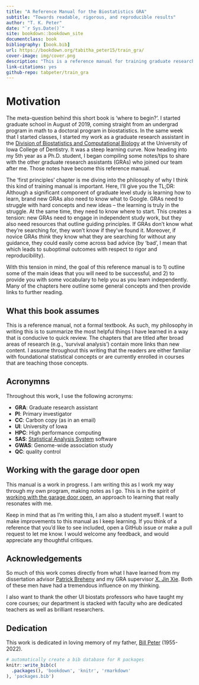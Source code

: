 ```yaml
--- 
title: "A Reference Manual for the Biostatistics GRA"
subtitle: "Towards readable, rigorous, and reproducible results"
author: "T. K. Peter"
date: "`r Sys.Date()`"
site: bookdown::bookdown_site
documentclass: book
bibliography: [book.bib]
url: https://bookdown.org/tabitha_peter15/train_gra/
cover-image: img/cover.png
description: "This is a reference manual for training graduate research assistants in biostatistics and related fields."
link-citations: yes
github-repo: tabpeter/train_gra
---
```


# Motivation 

The meta-question behind this short book is 'where to begin?'. I started graduate school in August of 2019, coming straight from an undergrad program in math to a doctoral program in biostatistics. In the same week that I started classes, I started my work as a graduate research assistant in the [Division of Biostatistics and Computational Biology](https://dentistry.uiowa.edu/research/biostatistics-and-computational-biology) at the University of Iowa College of Dentistry. It was a steep learning curve. Now heading into my 5th year as a Ph.D. student, I began compiling some notes/tips to share with the other graduate research assistants (GRAs) who joined our team after me. Those notes have become this reference manual. 

The 'first principles' chapter is me diving into the philosophy of why I think this kind of training manual is important. Here, I'll give you the TL;DR: Although a significant component of graduate level study is learning how to learn, brand new GRAs also need to know what to Google. GRAs need to struggle with hard concepts and new ideas -- the learning is truly in the struggle. At the same time, they need to know where to start. This creates a tension: new GRAs need to engage in independent study work, but they also need resources that outline guiding principles. If GRAs don't know what they're searching for, they won't know if they've found it. Moreover, if novice GRAs *think* they know what they are searching for without any guidance, they could easily come across bad advice (by 'bad', I mean that which leads to suboptimal outcomes with respect to rigor and reproducibility). 

With this tension in mind, the goal of this reference manual is to 1) outline some of the main ideas that you will need to be successful, and 2) to provide you with some vocabulary to help you as you learn independently. Many of the chapters here outline some general concepts and then provide links to further reading.


## What this book assumes 

This is a reference manual, not a formal textbook. As such, my philosophy in writing this is to summarize the most helpful things I have learned in a way that is conducive to quick review. The chapters that are titled after broad areas of research (e.g., 'survival analysis') contain more links than new content. I assume throughout this writing that the readers are either familiar with foundational statistical concepts or are currently enrolled in courses that are teaching those concepts. 

## Acronymns {#acronyms}

Throughout this work, I use the following acronyms: 

  - **GRA**: Graduate research assistant
  - **PI**: Primary investigator 
  - **CC**: Carbon copy (as in an email)
  - **UI**: University of Iowa 
  - **HPC**: High performance computing 
  - **SAS**: [Statistical Analysis System](https://en.wikipedia.org/wiki/SAS_(software)) software
  - **GWAS**: Genome-wide association study 
  - **QC**: quality control 

## Working with the garage door open 

This manual is a work in progress. I am writing this as I work my way through my own program, making notes as I go. This is in the spirit of [working with the garage door open](https://notes.andymatuschak.org/About_these_notes?stackedNotes=z21cgR9K3UcQ5a7yPsj2RUim3oM2TzdBByZu), an approach to learning that really resonates with me. 

Keep in mind that as I'm writing this, I am also a student myself. I want to make improvements to this manual as I keep learning. If you think of a reference that you'd like to see included, open a GitHub issue or make a pull request to let me know. I would welcome any feedback, and would appreciate any thoughtful critiques. 

## Acknowledgements 

So much of this work comes directly from what I have learned from my dissertation advisor [Patrick Breheny](https://myweb.uiowa.edu/pbreheny/) and my GRA supervisor [X. Jin Xie](https://scholar.google.com/citations?hl=en&user=flqLOJIAAAAJ). Both of these men have had a tremendous influence on my thinking. 

I also want to thank the other UI biostats professors who have taught my core courses; our department is stacked with faculty who are dedicated teachers as well as brilliant researchers.


## Dedication 

This work is dedicated in loving memory of my father, [Bill Peter](https://www.hendersonvillefh.com/obituary/William-Peter) (1955-2022). 


```r
# automatically create a bib database for R packages
knitr::write_bib(c(
  .packages(), 'bookdown', 'knitr', 'rmarkdown'
), 'packages.bib')
```

